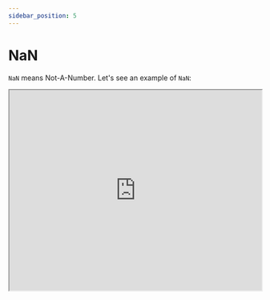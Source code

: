 ```yaml
---
sidebar_position: 5
---
```




# NaN

`NaN` means Not-A-Number. Let's see an example of `NaN`:

 <iframe
    src="https://hlab.app/s/docs/nan2_hbook"
    width="100%"
    height="400px"/>



Here is a quick example of how to implement `NaN`:

 <iframe
    src="https://hlab.app/s/docs/nan_hbook"
    width="100%"
    height="400px"/>

:::note
`'1'` is a number, so `isNaN()` is false hence returns `'1'`. 

But `'stringhere'` is clearly not a number hence returns `NaN`
:::

Here are some operations that return `NaN`:

-  Failed number conversion (something like `Number(undefined)`, or implicitly `Math.abs(undefined)`)

-  Math operation where result is not real (e.g. `Math.sqrt(-5)`) 

-  Indeterminate forms: (`0 * infinity`, `1 ** infinity1`, etc)

-  A method/expression whose operand gets coerced to `NaN`: (`7 ** NaN`, `7 * "word"`) - (`NaN` is contagious) 

-  Cases where an invalid value is represented as a number (`new Date("word".getTime())`) 


To test if something is `NaN`, one can use `Number.isNaN()` otherwise there is `isNaN()`.

:::tip
Be careful for `NaN` values and make sure to check for them in `try...catch` methods or throw exceptions.
:::



